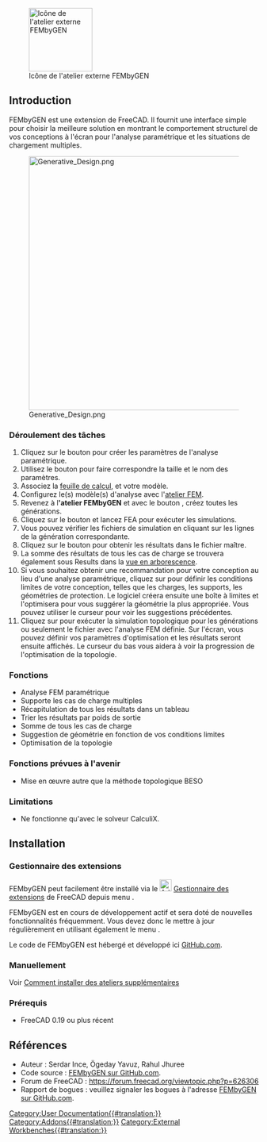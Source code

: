 <languages/>

[[File:FEMbyGEN.svg|thumb|128px|Icône de l'atelier externe FEMbyGEN]]

{{TOCright}}

== Introduction ==

FEMbyGEN est une extension de FreeCAD. Il fournit une interface simple pour choisir la meilleure solution en montrant le comportement structurel de vos conceptions à l'écran pour l'analyse paramétrique et les situations de chargement multiples.  

[[File:Generative Design.png|512px]]

<span id="Intended_work-flow"></span>
=== Déroulement des tâches ===

# Cliquez sur le bouton {{Button|Initiate}} pour créer les paramètres de l'analyse paramétrique.
# Utilisez le bouton {{Button|Alias}} pour faire correspondre la taille et le nom des paramètres.
# Associez la [[Spreadsheet_Workbench/fr|feuille de calcul,]] et votre modèle.
# Configurez le(s) modèle(s) d'analyse avec l'[[FEM_Workbench/fr|atelier FEM]].
# Revenez à l''''atelier FEMbyGEN''' et avec le bouton {{Button|Generate}}, créez toutes les générations.
# Cliquez sur le bouton {{Button|FEA}} et lancez FEA pour exécuter les simulations.
# Vous pouvez vérifier les fichiers de simulation en cliquant sur les lignes de la génération correspondante.
# Cliquez sur le bouton {{Button|Results}} pour obtenir les résultats dans le fichier maître.
# La somme des résultats de tous les cas de charge se trouvera également sous Results dans la [[Tree_view/fr|vue en arborescence]].
# Si vous souhaitez obtenir une recommandation pour votre conception au lieu d'une analyse paramétrique, cliquez sur {{Button|CreatGeo}} pour définir les conditions limites de votre conception, telles que les charges, les supports, les géométries de protection. Le logiciel créera ensuite une boîte à limites et l'optimisera pour vous suggérer la géométrie la plus appropriée. Vous pouvez utiliser le curseur pour voir les suggestions précédentes.
# Cliquez sur {{Button|Topology}} pour exécuter la simulation topologique pour les générations ou seulement le fichier avec l'analyse FEM définie. Sur l'écran, vous pouvez définir vos paramètres d'optimisation et les résultats seront ensuite affichés. Le curseur du bas vous aidera à voir la progression de l'optimisation de la topologie.

<span id="Features"></span>
=== Fonctions ===

* Analyse FEM paramétrique
* Supporte les cas de charge multiples
* Récapitulation de tous les résultats dans un tableau
* Trier les résultats par poids de sortie
* Somme de tous les cas de charge
* Suggestion de géométrie en fonction de vos conditions limites
* Optimisation de la topologie

<span id="Features_to_be_supported_in_the_future"></span>
=== Fonctions prévues à l'avenir ===

* Mise en œuvre autre que la méthode topologique BESO

=== Limitations ===

* Ne fonctionne qu'avec le solveur CalculiX.

== Installation ==

<span id="Addon_Manager"></span>
=== Gestionnaire des extensions ===

FEMbyGEN peut facilement être installé via le [[Image:AddonManager.svg|24px]] [[Std_AddonMgr/fr|Gestionnaire des extensions]] de FreeCAD depuis menu {{MenuCommand|Outils → Gestionnaire des extensions}}.

FEMbyGEN est en cours de développement actif et sera doté de nouvelles fonctionnalités fréquemment. Vous devez donc le mettre à jour régulièrement en utilisant également le menu {{MenuCommand|Outils → Gestionnaire des extensions}}.

Le code de FEMbyGEN est hébergé et développé ici [https://github.com/Serince/FEMbyGEN GitHub.com].

<span id="Manual"></span>
===Manuellement===

Voir [[How_to_install_additional_workbenches/fr|Comment installer des ateliers supplémentaires]]

<span id="Prerequisites"></span>
=== Prérequis ===

* FreeCAD 0.19 ou plus récent

<span id="References"></span>
== Références ==

* Auteur : Serdar Ince, Ögeday Yavuz, Rahul Jhuree 
* Code source : [https://github.com/Serince/FEMbyGEN FEMbyGEN sur GitHub.com].
* Forum de FreeCAD : https://forum.freecad.org/viewtopic.php?p=626306
* Rapport de bogues : veuillez signaler les bogues à l'adresse [https://github.com/Serince/FEMbyGEN FEMbyGEN sur GitHub.com].


[[Category:User Documentation{{#translation:}}]]
[[Category:Addons{{#translation:}}]]
[[Category:External Workbenches{{#translation:}}]]